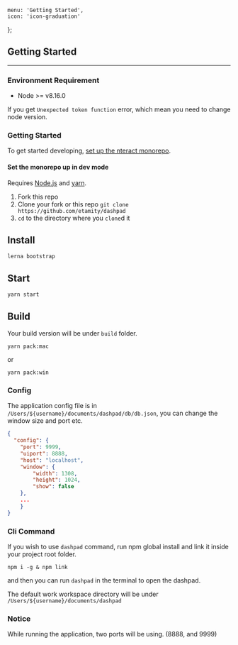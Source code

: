     menu: 'Getting Started',
    icon: 'icon-graduation'
};

## Getting Started

---

### Environment Requirement

- Node >= v8.16.0

If you get `Unexpected token function` error, which mean you need to change node version.

### Getting Started

To get started developing, [set up the nteract monorepo](#set-the-monorepo-up-in-dev-mode).

#### Set the monorepo up in dev mode

Requires [Node.js](https://docs.npmjs.com/getting-started/installing-node) and [yarn](https://yarnpkg.com/lang/en/docs/install/).

1. Fork this repo
2. Clone your fork or this repo `git clone https://github.com/etamity/dashpad`
3. `cd` to the directory where you `clone`d it

## Install

`lerna bootstrap`

## Start

`yarn start`

## Build

Your build version will be under `build` folder.

`yarn pack:mac`

or

`yarn pack:win`

### Config

The application config file is in `/Users/${username}/documents/dashpad/db/db.json`, you can change the window size and port etc.

```json
{
  "config": {
    "port": 9999,
    "uiport": 8888,
    "host": "localhost",
    "window": {
        "width": 1308,
        "height": 1024,
        "show": false
    },
    ...
    }
}
```

### Cli Command

If you wish to use `dashpad` command, run npm global install and link it inside your project root folder.

`npm i -g & npm link`

and then you can run `dashpad` in the terminal to open the dashpad.

The default work workspace directory will be under `/Users/${username}/documents/dashpad`


### Notice

While running the application, two ports will be using. (8888, and 9999)